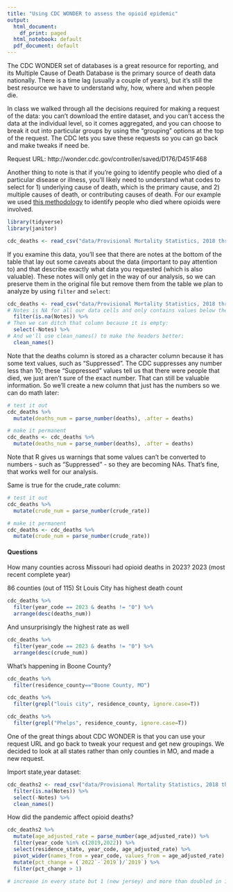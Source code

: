 ```yaml
---
title: "Using CDC WONDER to assess the opioid epidemic"
output:
  html_document:
    df_print: paged
  html_notebook: default
  pdf_document: default
---
```


The CDC WONDER set of databases is a great resource for reporting, and its Multiple Cause of Death Database is the primary source of death data nationally. There is a time lag (usually a couple of years), but it's still the best resource we have to understand why, how, where and when people die. 

In class we walked through all the decisions required for making a request of the data: you can't download the entire dataset, and you can't access the data at the individual level, so it comes aggregated, and you can choose to break it out into particular groups by using the "grouping" options at the top of the request. The CDC lets you save these requests so you can go back and make tweaks if need be.  

Request URL:
http://wonder.cdc.gov/controller/saved/D176/D451F468

Another thing to note is that if you're going to identify people who died of a particular disease or illness, you'll likely need to understand what codes to select for 1) underlying cause of death, which is the primary cause, and 2) multiple causes of death, or contributing causes of death. For our example we used [this methodology]("documents/using-icd-10-codes-to-assess-opioid-related-overdose-deaths.pdf") to identify people who died where opioids were involved.

```r
library(tidyverse)
library(janitor)
```

```r
cdc_deaths <- read_csv("data/Provisional Mortality Statistics, 2018 through Last Week.csv")
```

If you examine this data, you'll see that there are notes at the bottom of the table that lay out some caveats about the data (important to pay attention to) and that describe exactly what data you requested (which is also valuable). These notes will only get in the way of our analysis, so we can preserve them in the original file but remove them from the table we plan to analyze by using `filter` and `select`:

```r
cdc_deaths <- read_csv("data/Provisional Mortality Statistics, 2018 through Last Week.csv") %>% 
# Notes is NA for all our data cells and only contains values below the table, so we only want rows where Notes is NA:
  filter(is.na(Notes)) %>% 
# Then we can ditch that column because it is empty:
  select(-Notes) %>% 
# And we'll use clean_names() to make the headers better:
  clean_names()
```

Note that the deaths column is stored as a character column because it has some text values, such as "Suppressed". The CDC suppresses any number less than 10; these "Suppressed" values tell us that there were people that died, we just aren't sure of the exact number. That can still be valuable information. So we'll create a new column that just has the numbers so we can do math later:

```r
# test it out
cdc_deaths %>% 
  mutate(deaths_num = parse_number(deaths), .after = deaths)

# make it permanent
cdc_deaths <- cdc_deaths %>% 
  mutate(deaths_num = parse_number(deaths), .after = deaths)
```

Note that R gives us warnings that some values can't be converted to numbers - such as "Suppressed" - so they are becoming NAs. That's fine, that works well for our analysis.

Same is true for the crude_rate column: 
```r
# test it out
cdc_deaths %>% 
  mutate(crude_num = parse_number(crude_rate))

# make it permanent
cdc_deaths <- cdc_deaths %>% 
  mutate(crude_num = parse_number(crude_rate))
```


#### Questions

How many counties across Missouri had opioid deaths in 2023? 
2023 (most recent complete year)

86 counties (out of 115)
St Louis City has highest death count
```r
cdc_deaths %>% 
  filter(year_code == 2023 & deaths != "0") %>% 
  arrange(desc(deaths_num))
```

And unsurprisingly the highest rate as well
```r
cdc_deaths %>% 
  filter(year_code == 2023 & deaths != "0") %>% 
  arrange(desc(crude_num))
```

What's happening in Boone County? 
```r
cdc_deaths %>% 
  filter(residence_county=="Boone County, MO")

cdc_deaths %>% 
  filter(grepl("louis city", residence_county, ignore.case=T))

cdc_deaths %>% 
  filter(grepl("Phelps", residence_county, ignore.case=T))
```

One of the great things about CDC WONDER is that you can use your request URL and go back to tweak your request and get new groupings. We decided to look at all states rather than only counties in MO, and made a new request. 

Import state,year dataset:

```r
cdc_deaths2 <- read_csv("data/Provisional Mortality Statistics, 2018 through Last Week BY STATE.csv") %>% 
  filter(is.na(Notes)) %>% 
  select(-Notes) %>% 
  clean_names()
```

How did the pandemic affect opioid deaths? 
```r
cdc_deaths2 %>% 
  mutate(age_adjusted_rate = parse_number(age_adjusted_rate)) %>% 
  filter(year_code %in% c(2019,2022)) %>%
  select(residence_state, year_code, age_adjusted_rate) %>% 
  pivot_wider(names_from = year_code, values_from = age_adjusted_rate) %>% 
  mutate(pct_change = (`2022`-`2019`)/`2019`) %>% 
  filter(pct_change > 1)

# increase in every state but 1 (new jersey) and more than doubled in 16 states
```
